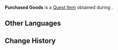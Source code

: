 {{Item Infobox
|title        = Purchased Goods
|id           = 120046
|image        = Item Purchased Goods Version 4.png
|type         = Quest Items
|description  = Items that Nilou bought for the Zubayr Theater. Apart from materials for making performance props, there are other items here that either fall under daily use or celebratory purposes. It is too much of a burden for one person to move this stuff themselves, to the point where even Paimon tried her best to lighten this heavy load.
|source1      = [[The Warm Rhythm of the Streets]]
}}
'''Purchased Goods''' is a [[Quest Item]] obtained during {{Quest|The Warm Rhythm of the Streets}}.

==Other Languages==
{{Other Languages|Purchased Goods (Version 1)}}

==Change History==
{{Change History|3.1}}